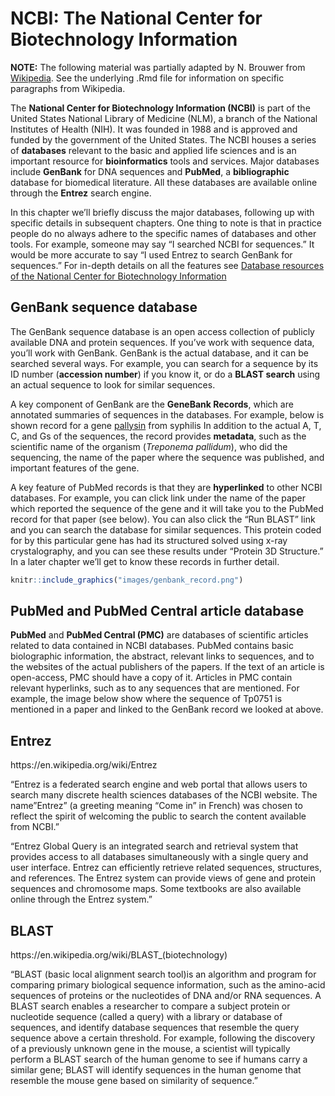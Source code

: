# NCBI: The National Center for Biotechnology Information

**NOTE:** The following material was partially adapted by N. Brouwer from [Wikipedia](https://en.wikipedia.org/wiki/National_Center_for_Biotechnology_Information).  See the underlying .Rmd file for information on specific paragraphs from Wikipedia.

<!-- This paragraph is from Wikipedia -->
The **National Center for Biotechnology Information (NCBI)** is part of the United States National Library of Medicine (NLM), a branch of the National Institutes of Health (NIH). It was founded in 1988 and is approved and funded by the government of the United States.  The NCBI houses a series of **databases** relevant to the basic and applied life sciences and is an important resource for **bioinformatics** tools and services. Major databases include **GenBank** for DNA sequences and **PubMed**, a **bibliographic** database for biomedical literature.  All these databases are available online through the **Entrez** search engine. 
<!-- end paragraph  from Wikipedia -->

In this chapter we'll briefly discuss the major databases, following up with specific details in subsequent chapters.  One thing to note is that in practice people do no always adhere to the specific names of databases and other tools.  For example, someone may say "I searched NCBI for sequences."  It would be more accurate to say "I used Entrez to search GenBank for sequences."  For in-depth details on all the features see [Database resources of the National Center for Biotechnology Information](https://academic.oup.com/nar/article/41/D1/D8/1067646)

## GenBank sequence database

The GenBank sequence database is an open access collection of  publicly available DNA and protein sequences.  If you've work with sequence data, you'll work with GenBank.  GenBank is the actual database, and it  can be searched several ways.  For example, you can search for a sequence by its ID number (**accession number**) if you know it, or do a **BLAST search** using an actual sequence to look for similar sequences.

A key component of GenBank are the **GeneBank Records**, which are annotated summaries of sequences in the databases.  For example, below is shown record for a gene [pallysin](https://www.ncbi.nlm.nih.gov/protein/AAC65720) from syphilis  In addition to the actual A, T, C, and Gs of the sequences, the record provides **metadata**, such as the scientific name of the organism (*Treponema pallidum*), who did the sequencing, the name of the paper where the sequence was published, and important features of the gene.  
<!-- Accession number for Tp0751 is AAC65720.1 -->

A key feature of PubMed records is that they are **hyperlinked** to other NCBI databases.  For example, you can click link under the name of the paper which reported the sequence of the gene and it will take you to the PubMed record for that paper (see below).  You can also click the "Run BLAST" link and you can search the database for similar sequences.  This protein coded for by this particular gene has had its structured solved using x-ray crystalography, and you can see these results under "Protein 3D Structure."  In a later chapter we'll get to know these records in further detail.

```r
knitr::include_graphics("images/genbank_record.png")
```


## PubMed and PubMed Central article database

**PubMed** and **PubMed Central (PMC)** are databases of scientific articles related to data contained in NCBI databases.  PubMed contains basic biolographic information, the abstract,  relevant links to sequences, and to the websites of the actual publishers of the papers.  If the text of an article is open-access, PMC should have a copy of it.  Articles in PMC contain relevant hyperlinks, such as to any sequences that are mentioned.  For example, the image below show where the sequence of Tp0751 is mentioned in a paper and linked to the GenBank record we looked at above.


## Entrez

https://en.wikipedia.org/wiki/Entrez

<!-- This paragraph is from Wikipedia -->
"Entrez is a federated search engine and web portal that allows users to search many discrete health sciences databases of the NCBI website.  The name "Entrez" (a greeting meaning "Come in" in French) was chosen to reflect the spirit of welcoming the public to search the content available from NCBI."

<!-- This paragraph is from Wikipedia -->
"Entrez Global Query is an integrated search and retrieval system that provides access to all databases simultaneously with a single query  and user interface. Entrez can efficiently retrieve related sequences, structures, and references. The Entrez system can provide views of gene and protein sequences and chromosome maps. Some textbooks are also available online through the Entrez system."


## BLAST

https://en.wikipedia.org/wiki/BLAST_(biotechnology)

<!-- This paragraph is from Wikipedia -->
"BLAST (basic local alignment search tool)is an algorithm and program for comparing primary biological sequence information, such as the amino-acid sequences of proteins or the nucleotides of DNA and/or RNA sequences. A BLAST search enables a researcher to compare a subject protein or nucleotide sequence (called a query) with a library or database of sequences, and identify database sequences that resemble the query sequence above a certain threshold. For example, following the discovery of a previously unknown gene in the mouse, a scientist will typically perform a BLAST search of the human genome to see if humans carry a similar gene; BLAST will identify sequences in the human genome that resemble the mouse gene based on similarity of sequence."


